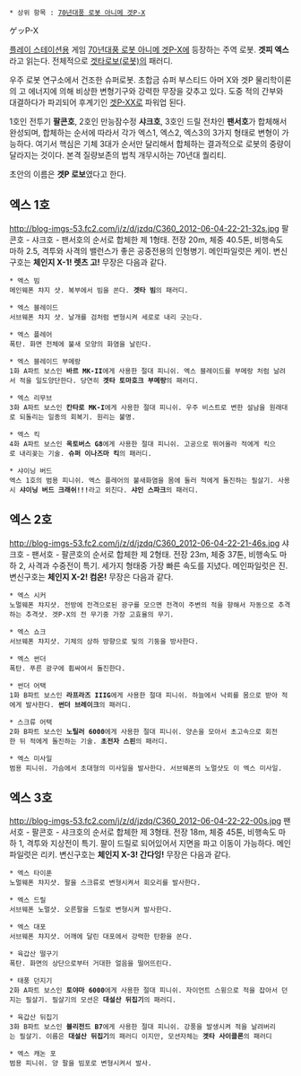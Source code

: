  * 상위 항목 : [[70년대풍 로봇 아니메 겟P-X]]

ゲッP-X

[[플레이 스테이션]]용 게임 [[70년대풍 로봇 아니메 겟P-X]]에 등장하는 주역 로봇. '''겟피 엑스'''라고 읽는다. 전체적으로 [[겟타로보(로봇)]]의 패러디.

우주 로봇 연구소에서 건조한 슈퍼로봇. 초합금 슈퍼 부스티드 아머 X와 겟P 물리학이론의 고 에너지에 의해 비상한 변형기구와 강력한 무장을 갖추고 있다. 도중 적의 간부와 대결하다가 파괴되어 후계기인 [[겟P-XX]]로 파워업 된다.

1호인 전투기 '''팔콘호''', 2호인 만능잠수정 '''샤크호''', 3호인 드릴 전차인 '''팬서호'''가 합체해서 완성되며, 합체하는 순서에 따라서 각가 엑스1, 엑스2, 엑스3의 3가지 형태로 변형이 가능하다. 여기서 핵심은 기체 3대가 순서만 달리해서 합체하는 결과적으로 로봇의 중량이 달라지는 것이다. 본격 질량보존의 법칙 개무시하는 70년대 퀄리티.

초안의 이름은 '''겟P 로보'''였다고 한다. 

== 엑스 1호 == 
http://blog-imgs-53.fc2.com/j/z/d/jzdq/C360_2012-06-04-22-21-32s.jpg
팔콘호 - 샤크호 - 팬서호의 순서로 합체한 제 1형태. 전장 20m, 체중 40.5톤, 비행속도 마하 2.5, 격투와 사격의 밸런스가 좋은 공중전용의 인형병기. 메인파일럿은 케이. 변신구호는 '''체인지 X-1! 렛츠 고!'''
무장은 다음과 같다.

 * 엑스 빔
 메인웨폰 챠지 샷. 복부에서 빔을 쏜다. '''겟타 빔'''의 패러디.

 * 엑스 블레이드
 서브웨폰 챠지 샷. 날개를 검처럼 변형시켜 세로로 내리 긋는다.

 * 엑스 플레어
 폭탄. 화면 전체에 불새 모양의 화염을 날린다.  

 * 엑스 블레이드 부메랑
 1화 A파트 보스인 '''바르 MK-II'''에게 사용한 절대 피니쉬. 엑스 블레이드를 부메랑 처럼 날려서 적을 일도양단한다. 당연히 '''겟타 토마호크 부메랑'''의 패러디.

 * 엑스 리무브
 3화 A파트 보스인 '''칸타로 MK-I'''에게 사용한 절대 피니쉬. 우주 비스트로 변한 설남을 원래대로 되돌리는 일종의 회복기. 원리는 불명.

 * 엑스 킥
 4화 A파트 보스인 '''옥토버스 G8'''에게 사용한 절대 피니쉬. 고공으로 뛰어올라 적에게 킥으로 내리꽂는 기술. '''슈퍼 이나즈마 킥'''의 패러디.

 * 샤이닝 버드
 엑스 1호의 범용 피니쉬. 엑스 플레어의 불새화염을 몸에 둘러 적에게 돌진하는 필살기. 사용시 '''샤이닝 버드 크래쉬!!!'''라고 외친다. '''샤인 스파크'''의 패러디.


== 엑스 2호 ==
http://blog-imgs-53.fc2.com/j/z/d/jzdq/C360_2012-06-04-22-21-46s.jpg
샤크호 - 팬서호 - 팔콘호의 순서로 합체한 제 2형태. 전장 23m, 체중 37톤, 비행속도 마하 2, 사격과 수중전이 특기. 세가지 형태중 가장 빠른 속도를 지녔다. 메인파일럿은 진. 변신구호는 '''체인지 X-2! 컴온!'''
무장은 다음과 같다.
 
 * 엑스 시커
 노멀웨폰 챠지샷. 전방에 전격으로된 광구를 모으면 전격이 주변의 적을 향해서 자동으로 추격하는 추격샷. 겟P-X의 전 무기중 가장 고효율의 무기.

 * 엑스 쇼크
 서브웨폰 챠지샷. 기체의 상하 방향으로 빛의 기둥을 방사한다.

 * 엑스 썬더
 폭탄. 푸른 광구에 휩싸여서 돌진한다.

 * 썬더 어택
 1화 B파트 보스인 '''라프라즈 IIIG'''에게 사용한 절대 피니쉬. 하늘에서 낙뢰를 몸으로 받아 적에게 발사한다. '''썬더 브레이크'''의 패러디.

 * 스크류 어택
 2화 B파트 보스인 '''노틸러 6000'''에게 사용한 절대 피니쉬. 양손을 모아서 초고속으로 회전한 뒤 적에게 돌진하는 기술. '''초전자 스핀'''의 패러디.

 * 엑스 미사일
 범용 피니쉬. 가슴에서 초대형의 미사일을 발사한다. 서브웨폰의 노멀샷도 이 엑스 미사일.


== 엑스 3호 ==
http://blog-imgs-53.fc2.com/j/z/d/jzdq/C360_2012-06-04-22-22-00s.jpg
팬서호 - 팔콘호 - 샤크호의 순서로 합체한 제 3형태. 전장 18m, 체중 45톤, 비행속도 마하 1, 격투와 지상전이 특기. 팔이 드릴로 되어있어서 지면을 파고 이동이 가능하다. 메인파일럿은 리키. 변신구호는 '''체인지 X-3! 간다잉!''' 
무장은 다음과 같다.
 
 * 엑스 타이푼
 노멀웨폰 챠지샷. 팔을 스크류로 변형시켜서 회오리를 발사한다. 

 * 엑스 드릴
 서브웨폰 노멀샷. 오른팔을 드릴로 변형시켜 발사한다.

 * 엑스 대포
 서브웨폰 챠지샷. 어깨에 달린 대포에서 강력한 탄환을 쏜다.

 * 육갑산 떨구기
 폭탄. 화면의 상단으로부터 거대한 얼음을 떨어뜨린다.

 * 태풍 던지기
 2화 A파트 보스인 '''토야마 6000'''에게 사용한 절대 피니쉬. 자이언트 스윙으로 적을 잡아서 던지는 필살기. 필살기의 모션은 '''대설산 뒤집기'''의 패러디.

 * 육갑산 뒤집기
 3화 B파트 보스인 '''블리전드 B7'''에게 사용한 절대 피니쉬. 강풍을 발생시켜 적을 날려버리는 필살기. 이름은 '''대설산 뒤집기'''의 패러디 이지만, 모션자체는 '''겟타 사이클론'''의 패러디

 * 엑스 캐논 포
 범용 피니쉬. 양 팔을 빔포로 변형시켜서 발사.
